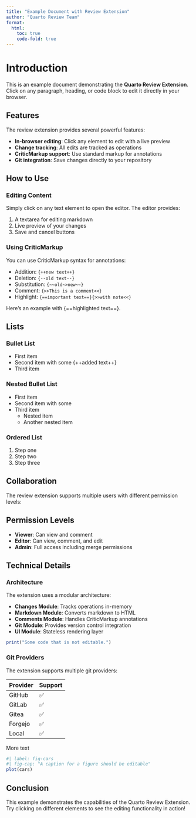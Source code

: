 ```yaml
---
title: "Example Document with Review Extension"
author: "Quarto Review Team"
format:
  html:
    toc: true
    code-fold: true
---
```


# Introduction {#sec-intro}

This is an example document demonstrating the **Quarto Review Extension**. Click on any paragraph, heading, or code block to edit it directly in your browser.

## Features

The review extension provides several powerful features:

- **In-browser editing**: Click any element to edit with a live preview
- **Change tracking**: All edits are tracked as operations
- **CriticMarkup support**: Use standard markup for annotations
- **Git integration**: Save changes directly to your repository

## How to Use

### Editing Content

Simply click on any text element to open the editor. The editor provides:

1. A textarea for editing markdown
2. Live preview of your changes
3. Save and cancel buttons

### Using CriticMarkup

You can use CriticMarkup syntax for annotations:

- Addition: `{++new text++}`
- Deletion: `{--old text--}`
- Substitution: `{~~old~>new~~}`
- Comment: `{>>This is a comment<<}`
- Highlight: `{==important text==}{>>with note<<}`

Here's an example with {==highlighted text==}.

## Lists

### Bullet List

- First item
- Second item with some {++added text++}
- Third item

### Nested Bullet List

- First item
- Second item with some
- Third item
  - Nested item
  - Another nested item


### Ordered List

1. Step one
2. Step two
3. Step three

## Collaboration

The review extension supports multiple users with different permission levels:

::: {.callout-note}
## Permission Levels

- **Viewer**: Can view and comment
- **Editor**: Can view, comment, and edit
- **Admin**: Full access including merge permissions
:::

## Technical Details

### Architecture

The extension uses a modular architecture:

- **Changes Module**: Tracks operations in-memory
- **Markdown Module**: Converts markdown to HTML
- **Comments Module**: Handles CriticMarkup annotations
- **Git Module**: Provides version control integration
- **UI Module**: Stateless rendering layer

```r
print("Some code that is not editable.")
```

### Git Providers

The extension supports multiple git providers:

| Provider | Support |
|----------|---------|
| GitHub   | ✅ |
| GitLab   | ✅ |
| Gitea    | ✅ |
| Forgejo  | ✅ |
| Local    | ✅ |

More text

```r
#| label: fig-cars
#| fig-cap: "A caption for a figure should be editable"
plot(cars)
```

## Conclusion

This example demonstrates the capabilities of the Quarto Review Extension. Try clicking on different elements to see the editing functionality in action!
